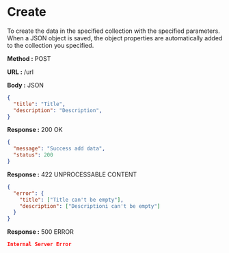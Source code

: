 
# Create

To create the data in the specified collection with the specified parameters.
When a JSON object is saved, the object properties are automatically added to the collection you specified.

**Method :** <Badge variant="success">POST</Badge>

**URL :** <Badge variant="dark">/url</Badge>

**Body :** <Badge variant="purple">JSON</Badge>

```json
{
  "title": "Title",
  "description": "Description",
}
```

**Response :** <BadgeOutline variant="success">200 OK</BadgeOutline>

```json
{
  "message": "Success add data",
  "status": 200
}
```

**Response :** <BadgeOutline variant="info">422 UNPROCESSABLE CONTENT</BadgeOutline>

```json
{
  "error": {
    "title": ["Title can't be empty"],
    "description": ["Descriptioni can't be empty"]
  }
}
```

**Response :** <BadgeOutline variant="danger">500 ERROR</BadgeOutline>

```json
Internal Server Error
```
